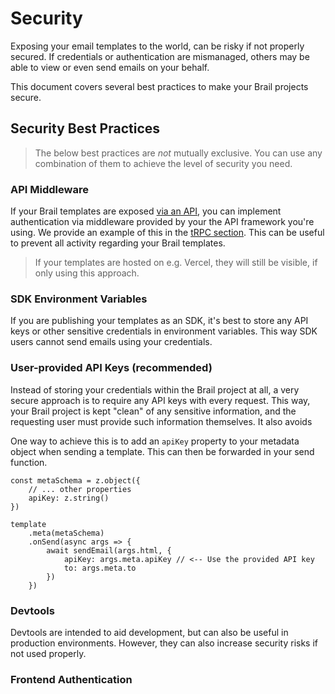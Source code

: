 # Security 

Exposing your email templates to the world, can be risky if not properly secured. If credentials or authentication are mismanaged, others may be able to view or even send emails on your behalf.

This document covers several best practices to make your Brail projects secure.

## Security Best Practices

> The below best practices are *not* mutually exclusive. You can use any combination of them to achieve the level of security you need.

### API Middleware

If your Brail templates are exposed [via an API](/using/trpc), you can implement authentication via middleware provided by your the API framework you're using. We provide an example of this in the [tRPC section](/using/trpc#security). This can be useful to prevent all activity regarding your Brail templates.

> If your templates are hosted on e.g. Vercel, they will still be visible, if only using this approach.

### SDK Environment Variables

If you are publishing your templates as an SDK, it's best to store any API keys or other sensitive credentials in environment variables. This way SDK users cannot send emails using your credentials.

### User-provided API Keys (recommended)

Instead of storing your credentials within the Brail project at all, a very secure approach is to require any API keys with every request. This way, your Brail project is kept "clean" of any sensitive information, and the requesting user must provide such information themselves. It also avoids 

One way to achieve this is to add an `apiKey` property to your metadata object when sending a template. This can then be forwarded in your send function.

```tsx
const metaSchema = z.object({
	// ... other properties
	apiKey: z.string()
})

template
	.meta(metaSchema)
	.onSend(async args => {
		await sendEmail(args.html, {
			apiKey: args.meta.apiKey // <-- Use the provided API key
			to: args.meta.to
		})
	})

```

### Devtools

Devtools are intended to aid development, but can also be useful in production environments. However, they can also increase security risks if not used properly.

### Frontend Authentication